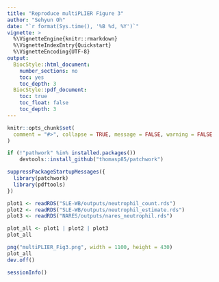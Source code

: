 ```yaml
---
title: "Reproduce multiPLIER Figure 3"
author: "Sehyun Oh"
date: "`r format(Sys.time(), '%B %d, %Y')`"
vignette: >
  %\VignetteEngine{knitr::rmarkdown}
  %\VignetteIndexEntry{Quickstart}
  %\VignetteEncoding{UTF-8}
output:
  BiocStyle::html_document:
    number_sections: no
    toc: yes
    toc_depth: 3
  BiocStyle::pdf_document:
    toc: true
    toc_float: false
    toc_depth: 3
---
```


```r
knitr::opts_chunk$set(
  comment = "#>", collapse = TRUE, message = FALSE, warning = FALSE
)
```

```r
if (!"pathwork" %in% installed.packages())
    devtools::install_github("thomasp85/patchwork")
```

```r
suppressPackageStartupMessages({
  library(patchwork)
  library(pdftools)
})
```

```r
plot1 <- readRDS("SLE-WB/outputs/neutrophil_count.rds")
plot2 <- readRDS("SLE-WB/outputs/neutrophil_estimate.rds")
plot3 <- readRDS("NARES/outputs/nares_neutrophil.rds")
```

```r
plot_all <- plot1 | plot2 | plot3
plot_all
```

```r
png("multiPLIER_Fig3.png", width = 1100, height = 430)
plot_all
dev.off()
```

```r
sessionInfo()
```
